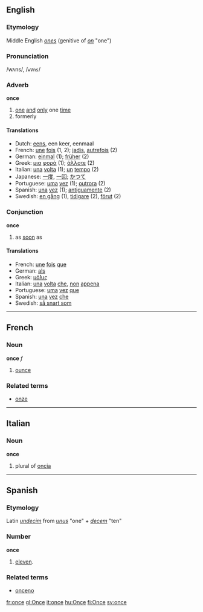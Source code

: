 ==English==
===Etymology===
Middle English ''[[ones]]'' (genitive of ''[[on]]'' "one")
===Pronunciation===
/wʌns/, /<tt>wVns</tt>/
===Adverb===
'''once'''

#[[one]] [[and]] [[only]] one [[time]]
#formerly

====Translations====
*Dutch: [[eens]], een keer, eenmaal
*French: [[une]] [[fois]] (1, 2); [[jadis]], [[autrefois]] (2)
*German: [[einmal]] (1); [[früher]] (2)
*Greek: [[μια]] [[φορά]] (1); [[άλλοτε]] (2)
*Italian: [[una]] [[volta]] (1); [[un]] [[tempo]] (2)
*Japanese: [[一度]], [[一回]]; [[かつて]]
*Portuguese: [[uma]] [[vez]] (1); [[outrora]] (2)
*Spanish: [[una]] [[vez]] (1); [[antiguamente]] (2)
*Swedish: [[en gång]] (1), [[tidigare]] (2), [[förut]] (2)

===Conjunction===
'''once'''

#as [[soon]] as

====Translations====

*French: [[une]] [[fois]] [[que]]
*German: [[als]]
*Greek: [[μόλις]]
*Italian: [[una]] [[volta]] [[che]], [[non]] [[appena]]
*Portuguese: [[uma]] [[vez]] [[que]]
*Spanish: [[una]] [[vez]] [[che]]
*Swedish: [[så snart som]]

----

==French==
===Noun===
'''once''' ''f''

# [[ounce]]

===Related terms===
*[[onze]]

----

==Italian==
===Noun===
'''once'''

# plural of [[oncia]]

----

==Spanish==
===Etymology===
Latin ''[[undecim]]'' from ''[[unus]]'' "one" + ''[[decem]]'' "ten"
===Number===
'''once'''
# [[eleven]].

===Related terms===
*[[onceno]]

[[fr:once]]
[[gl:Once]]
[[it:once]]
[[hu:Once]]
[[fi:Once]]
[[sv:once]]